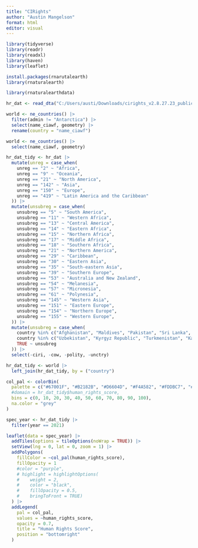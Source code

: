 ```yaml
---
title: "CIRights"
author: "Austin Mangelson"
format: html
editor: visual
---
```


```r
library(tidyverse)
library(readr)
library(readxl)
library(haven)
library(leaflet)

install.packages(rnarutalearth)
library(rnaturalearth)

library(rnaturalearthdata)
```

```r

hr_dat <- read_dta("C:/Users/austi/Downloads/cirights_v2.8.27.23_public.dta_-1 (1)/cirights_v2.8.27.23_public.dta")

world <- ne_countries() |> 
  filter(admin != "Antarctica") |> 
  select(name_ciawf, geometry) |> 
  rename(country = "name_ciawf")

world <- ne_countries() |> 
  select(name_ciawf, geometry)
```

```r

hr_dat_tidy <- hr_dat |> 
  mutate(unreg = case_when(
    unreg == "2" ~ "Africa",
    unreg == "9" ~ "Oceania",
    unreg == "21" ~ "North America",
    unreg == "142" ~ "Asia",
    unreg == "150" ~ "Europe",
    unreg == "419" ~ "Latin America and the Caribbean"
  )) |> 
  mutate(unsubreg = case_when(
    unsubreg == "5" ~ "South America",
    unsubreg == "11" ~ "Western Africa",
    unsubreg == "13" ~ "Central America",
    unsubreg == "14" ~ "Eastern Africa",
    unsubreg == "15" ~ "Northern Africa",
    unsubreg == "17" ~ "Middle Africa",
    unsubreg == "18" ~ "Southern Africa",
    unsubreg == "21" ~ "Northern America",
    unsubreg == "29" ~ "Caribbean",
    unsubreg == "30" ~ "Eastern Asia",
    unsubreg == "35" ~ "South-eastern Asia",
    unsubreg == "39" ~ "Southern Europe",
    unsubreg == "53" ~ "Australia and New Zealand",
    unsubreg == "54" ~ "Melanesia",
    unsubreg == "57" ~ "Micronesia",
    unsubreg == "61" ~ "Polynesia",
    unsubreg == "145" ~ "Western Asia",
    unsubreg == "151" ~ "Eastern Europe",
    unsubreg == "154" ~ "Northern Europe",
    unsubreg == "155" ~ "Western Europe",
  )) |> 
  mutate(unsubreg = case_when(
    country %in% c("Afghanistan", "Maldives", "Pakistan", "Sri Lanka", "Bangladesh", "Nepal", "Bhutan", "Iran", "India") ~ "Southern Asia",
    country %in% c("Uzbekistan", "Kyrgyz Republic", "Turkmenistan", "Kazakhstan", "Tajikistan") ~ "Central Asia",
    TRUE ~ unsubreg
  )) |> 
  select(-ciri, -cow, -polity, -unctry)

hr_dat_tidy <- world |> 
  left_join(hr_dat_tidy, by = ("country")
```

```r

col_pal <- colorBin(
  palette = c("#67001F", "#B2182B", "#D6604D", "#F4A582", "#FDDBC7", "#D1E5F0", "#92C5DE", "#4393C3", "#2166AC", "#053061"),
  #domain = hr_dat_tidy$human_rights_score,
  bins = c(0, 10, 20, 30, 40, 50, 60, 70, 80, 90, 100),
  na.color = "grey"
)

spec_year <- hr_dat_tidy |> 
  filter(year == 2021)

leaflet(data = spec_year) |> 
  addTiles(options = tileOptions(noWrap = TRUE)) |>
  setView(lng = 0, lat = 0, zoom = 1) |> 
  addPolygons(
    fillColor = ~col_pal(human_rights_score),
    fillOpacity = 1
    #color = "purple",
    # highlight = highlightOptions(
    #    weight = 2,
    #    color = "black",
    #    fillOpacity = 0.5,
    #    bringToFront = TRUE)
  ) |> 
  addLegend(
    pal = col_pal,
    values = ~human_rights_score,
    opacity = 0.7,
    title = "Human Rights Score",
    position = "bottomright"
  )
```
